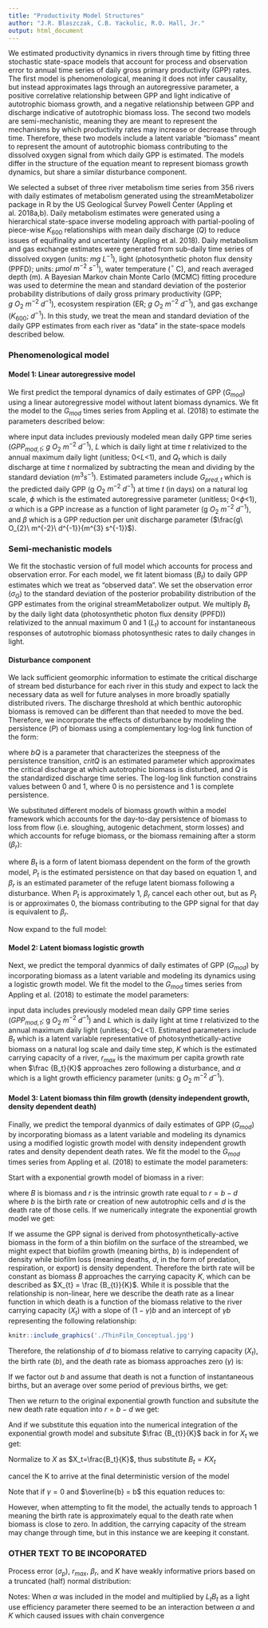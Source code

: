 ```yaml
---
title: "Productivity Model Structures"
author: "J.R. Blaszczak, C.B. Yackulic, R.O. Hall, Jr."
output: html_document
---
```


We estimated productivity dynamics in rivers through time by fitting three stochastic state-space models that account for process and observation error to annual time series of daily gross primary productivity (GPP) rates. The first model is phenomenological, meaning it does not infer causality, but instead approximates lags through an autoregressive parameter, a positive correlative relationship between GPP and light indicative of autotrophic biomass growth, and a negative relationship between GPP and discharge indicative of autotrophic biomass loss. The second two models are semi-mechanistic, meaning they are meant to represent the mechanisms by which productivity rates may increase or decrease through time. Therefore, these two models include a latent variable "biomass" meant to represent the amount of autotrophic biomass contributing to the dissolved oxygen signal from which daily GPP is estimated. The models differ in the structure of the equation meant to represent biomass growth dynamics, but share a similar disturbance component. 

We selected a subset of three river metabolism time series from 356 rivers with daily estimates of metabolism generated using the streamMetabolizer package in R by the US Geological Survey Powell Center (Appling et al. 2018a,b). Daily metabolism estimates were generated using a hierarchical state-space inverse modeling approach with partial-pooling of piece-wise $K_{600}$ relationships with mean daily discharge ($Q$) to reduce issues of equifinality and uncertainty (Appling et al. 2018). Daily metabolism and gas exchange estimates were generated from sub-daily time series of dissolved oxygen (units: $mg$ $L^{-1}$), light (photosynthetic photon flux density (PPFD); units: $\mu mol\ m^{-2}\ s^{-1}$), water temperature ($^\circ$ C), and reach averaged depth (m). A Bayesian Markov chain Monte Carlo (MCMC) fitting procedure was used to determine the mean and standard deviation of the posterior probability distributions of daily gross primary productivity (GPP; $g\ O_{2}\ m^{-2}\ d^{-1}$),  ecosystem respiration (ER; $g\ O_{2}\ m^{-2}\ d^{-1}$), and gas exchange ($K_{600}$; $d^{-1}$). In this study, we treat the mean and standard deviation of the daily GPP estimates from each river as "data" in the state-space models described below.


### Phenomenological model 

#### Model 1: Linear autoregressive model

We first predict the temporal dynamics of daily estimates of GPP ($G_{mod}$) using a linear autoregressive model without latent biomass dynamics. We fit the model to the $G_{mod}$ times series from Appling et al. (2018) to estimate the parameters described below:

\begin{equation} 
G_{pred,t} = \phi G_{pred,(t-\triangle t)} + \alpha L_{t} + \beta Q_{t}
\end{equation}

\begin{equation} 
G_{mod,t} = e^{(G_{pred, t})}
\end{equation}

where input data includes previously modeled mean daily GPP time series ($GPP_{mod,t}$; $g\ O_{2}\ m^{-2}\ d^{-1}$), $L$ which is daily light at time $t$ relativized to the annual maximum daily light (unitless; 0<$L$<1), and $Q_t$ which is daily discharge at time $t$ normalized by subtracting the mean and dividing by the standard deviation ($m^{3} s^{-1}$). Estimated parameters include $G_{pred,t}$ which is the predicted daily GPP (g $O_2$ $m^{-2}$ $d^{-1}$) at time $t$ (in days) on a natural log scale, $\phi$ which is the estimated autoregressive parameter (unitless; 0<$\phi$<1), $\alpha$ which is a GPP increase as a function of light parameter (g $O_2$ $m^{-2}$ $d^{-1}$), and $\beta$ which is a GPP reduction per unit discharge parameter ($\frac{g\ O_{2}\ m^{-2}\ d^{-1}}{m^{3} s^{-1}}$).


### Semi-mechanistic models

We fit the stochastic version of full model which accounts for process and observation error. For each model, we fit latent biomass ($B_{t}$) to daily GPP estimates which we treat as "observed data". We set the observation error ($\sigma_{G}$) to the standard deviation of the posterior probability distribution of the GPP estimates from the original streamMetabolizer output. We multiply $B_t$ by the daily light data (photosynthetic photon flux density (PPFD)) relativized to the annual maximum 0 and 1 ($L_t$) to account for instantaneous responses of autotrophic biomass photosynthesic rates to daily changes in light. 


#### Disturbance component

We lack sufficient geomorphic information to estimate the critical discharge of stream bed disturbance for each river in this study and expect to lack the necessary data as well for future analyses in more broadly spatially distributed rivers. The discharge threshold at which benthic autorophic biomass is removed can be different than that needed to move the bed. Therefore, we incorporate the effects of disturbance by modeling the persistence ($P$) of biomass using a complementary log-log link function of the form:
\begin{equation}
    P_{t} = e^{-e^{bQ*(Q_{t} - critQ)}}
\end{equation}

where $bQ$ is a parameter that characterizes the steepness of the persistence transition, $critQ$ is an estimated parameter which approximates the critical discharge at which autotrophic biomass is disturbed, and $Q$ is the standardized discharge time series. The log-log link function constrains values between 0 and 1, where 0 is no persistence and 1 is complete persistence.

We substituted different models of biomass growth within a model framework which accounts for the day-to-day persistence of biomass to loss from flow (i.e. sloughing, autogenic detachment, storm losses) and which accounts for refuge biomass, or the biomass remaining after a storm ($\beta_r$):

\begin{equation}
B_t = P_t (f(B_{t-1}, K, r_{max})-\beta_r) + \beta_r
\end{equation}

where $B_{t}$ is a form of latent biomass dependent on the form of the growth model, $P_{t}$ is the estimated persistence on that day based on equation 1, and $\beta_r$ is an estimated parameter of the refuge latent biomass following a disturbance. When $P_{t}$ is approximately 1, $\beta_r$ cancel each other out, but as $P_{t}$ is or approximates 0, the biomass contributing to the GPP signal for that day is equivalent to $\beta_r$.

Now expand to the full model:

\begin{equation}
B_t = P_t (B_{t-1} + r_{max}B_{t-1}(1-\frac{B_{t-1}}{K})-\beta_r) + \beta_r
\end{equation}


#### Model 2: Latent biomass logistic growth
Next, we predict the temporal dyanmics of daily estimates of GPP ($G_{mod}$) by incorporating biomass as a latent variable and modeling its dynamics using a logistic growth model. We fit the model to the $G_{mod}$ times series from Appling et al. (2018) to estimate the model parameters:

\begin{equation}
    B_{t} = B_{(t-\triangle t)} e^{r_{max}B_{(t-\triangle t)}(1-\frac{B_{(t-\triangle t)}}{K})}
\end{equation}

\begin{equation}
    G_{mod,t} = \alpha L_{t} e^{B_{t}}
\end{equation}

input data includes previously modeled mean daily GPP time series ($GPP_{mod,t}$; g $O_2$ $m^{-2}$ $d^{-1}$) and $L$ which is daily light at time $t$ relativized to the annual maximum daily light (unitless; 0<$L$<1). Estimated parameters include $B_{t}$ which is a latent variable representative of photosynthetically-active biomass on a natural log scale and daily time step, $K$ which is the estimated carrying capacity of a river, $r_{max}$ is the maximum per capita growth rate when $\frac {B_t}{K}$ approaches zero following a disturbance, and $\alpha$ which is a light growth efficiency parameter (units: g $O_2$ $m^{-2}$ $d^{-1}$).


#### Model 3: Latent biomass thin film growth (density independent growth, density dependent death)
Finally, we predict the temporal dyanmics of daily estimates of GPP ($G_{mod}$) by incorporating biomass as a latent variable and modeling its dynamics using a modified logistic growth model with density independent growth rates and density dependent death rates. We fit the model to the $G_{mod}$ times series from Appling et al. (2018) to estimate the model parameters:

Start with a exponential growth model of biomass in a river:

\begin{equation}
\frac {dB}{dt} = rB 
\end{equation}

where $B$ is biomass and $r$ is the intrinsic growth rate equal to $r = b - d$ where $b$ is the birth rate or creation of new autotrophic cells and $d$ is the death rate of those cells. If we numerically integrate the exponential growth model we get:

\begin{equation}
B_t = B_{t-1} + rB_{t-1}
\end{equation}

If we assume the GPP signal is derived from photosynthetically-active biomass in the form of a thin biofilm on the surface of the streambed, we might expect that biofilm growth (meaning births, $b$) is independent of density while biofilm loss (meaning deaths, $d$, in the form of predation, respiration, or export) is density dependent. Therefore the birth rate will be constant as biomass $B$ approaches the carrying capacity $K$, which can be described as $X_{t} = \frac {B_{t}}{K}$. While it is possible that the relationship is non-linear, here we describe the death rate as a linear function in which death is a function of the biomass relative to the river carrying capacity ($X_{t}$) with a slope of  $(1-\gamma)b$ and an intercept of $\gamma b$ representing the following relationship:

```r
knitr::include_graphics('./ThinFilm_Conceptual.jpg')
```

Therefore, the relationship of $d$ to biomass relative to carrying capacity ($X_t$), the birth rate ($b$), and the death rate as biomass approaches zero ($\gamma$) is:

\begin{equation}
d = b(1-\gamma)X + \gamma b
\end{equation}

If we factor out $b$ and assume that death is not a function of instantaneous births, but an average over some period of previous births, we get:

\begin{equation}
d = \overline {b}((1-\gamma)X_{t} + \gamma)
\end{equation}

Then we return to the original exponential growth function and subsitute the new death rate equation into $r = b - d$ we get:

\begin{equation}
r = b - \overline {b}((1-\gamma)X_t + \gamma) 
\end{equation}

And if we substitute this equation into the numerical integration of the exponential growth model and subsitute $\frac {B_{t}}{K}$ back in for $X_{t}$ we get:

\begin{equation}
B_t = B_{t-1} + B_{t-1}[b - \overline {b}(\gamma + (1-\gamma)\frac{B_{t-1}}{K})]
\end{equation}

Normalize to $X$ as $X_t=\frac{B_t}{K}$, thus substitute $B_t=KX_t$
\begin{equation}
KX_t = KX_{t-1}+KX_{t-1}(b-\bar b(\gamma + (1-\gamma) X_{t-1}))
\end{equation}

cancel the K to arrive at the final deterministic version of the model

\begin{equation}
X_t = X_{t-1}+X_{t-1}(b-\bar b(\gamma + (1-\gamma) X_{t-1}))
\end{equation}

Note that if $\gamma = 0$ and $\overline{b} = b$ this equation reduces to:

\begin{equation}
X_t = X_{t-1}+X_{t-1}(b-\bar b(0 + (1-0) X_{t-1}))
\end{equation}

\begin{equation}
X_t = X_{t-1}+X_{t-1}(b-\overline{b}X_{t-1})
\end{equation}

However, when attempting to fit the model, the \gamma actually tends to approach 1 meaning the birth rate is approximately equal to the death rate when biomass is close to zero. In addition, the carrying capacity of the stream may change through time, but in this instance we are keeping it constant.










### OTHER TEXT TO BE INCOPORATED

Process error ($\sigma_{p}$), $r_{max}$, $\beta_r$, and $K$ have weakly informative priors based on a truncated (half) normal distribution:

\begin{equation}
B_{t} \sim N(P_{t}(B_{t-1} + r_{max}B_{t-1}(1-\frac{B_{t-1}}{K})-\beta_r) + \beta_{r},\sigma_{p})
\end{equation}

\begin{equation}
G_{t} \sim (L_{t} B_{t}, \sigma_{G})
\end{equation}

\begin{equation}
\sigma_{p} \sim N(> 0, 0, 2)
\end{equation}

\begin{equation}
r_{max} \sim N(> 0, 0, 15)
\end{equation}

\begin{equation}
K \sim N(> 0, 0, 30)
\end{equation}

\begin{equation}
\beta_r \sim N(> 0, 0, 10)
\end{equation}



Notes: When $\alpha$ was included in the model and multiplied by $L_{t}B_t$ as a light use efficiency parameter there seemed to be an interaction between $\alpha$ and $K$ which caused issues with chain convergence




